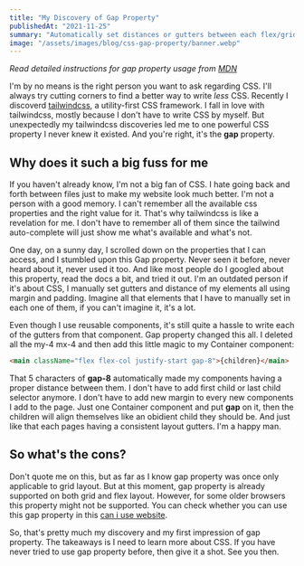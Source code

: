 ```yaml
---
title: "My Discovery of Gap Property"
publishedAt: "2021-11-25"
summary: "Automatically set distances or gutters between each flex/grid items was never this easy."
image: "/assets/images/blog/css-gap-property/banner.webp"
---
```


_Read detailed instructions for gap property usage from [MDN](https://developer.mozilla.org/en-US/docs/Web/CSS/gap)_

I'm by no means is the right person you want to ask regarding CSS.
I'll always try cutting corners to find a better way to write _less_ CSS.
Recently I discoverd [tailwindcss](https://tailwindcss.com/), a utility-first CSS framework.
I fall in love with tailwindcss, mostly because I don't have to write CSS by myself.
But unexpectedly my tailwindcss discoveries led me to one powerful CSS property I never knew it existed.
And you're right, it's the **gap** property.

## Why does it such a big fuss for me

If you haven't already know, I'm not a big fan of CSS.
I hate going back and forth between files just to make my website look much better.
I'm not a person with a good memory. I can't remember all the available css properties and the right value for it.
That's why tailwindcss is like a revelation for me.
I don't have to remember all of them since the tailwind auto-complete will just show me what's available and what's not.

One day, on a sunny day, I scrolled down on the properties that I can access, and I stumbled upon this Gap property.
Never seen it before, never heard about it, never used it too.
And like most people do I googled about this property, read the docs a bit, and tried it out.
I'm an outdated person if it's about CSS, I manually set gutters and distance of my elements all using margin and padding.
Imagine all that elements that I have to manually set in each one of them, if you can't imagine it, it's a lot.

Even though I use reusable components, it's still quite a hassle to write each of the gutters from that component.
Gap property changed this all. I deleted all the my-4 mx-4 and then add this little magic to my Container component:

```html
<main className="flex flex-col justify-start gap-8">{children}</main>
```

That 5 characters of **gap-8** automatically made my components having a proper distance between them.
I don't have to add first child or last child selector anymore.
I don't have to add new margin to every new components I add to the page.
Just one Container component and put **gap** on it,
then the children will align themselves like an obidient child they should be.
And just like that each pages having a consistent layout gutters.
I'm a happy man.

## So what's the cons?

Don't quote me on this, but as far as I know gap property was once only applicable to grid layout.
But at this moment, gap property is already supported on both grid and flex layout.
However, for some older browsers this property might not be supported.
You can check whether you can use this gap property in this [can i use website](https://caniuse.com/?search=gap).

So, that's pretty much my discovery and my first impression of gap property.
The takeaways is I need to learn more about CSS.
If you have never tried to use gap property before, then give it a shot.
See you then.